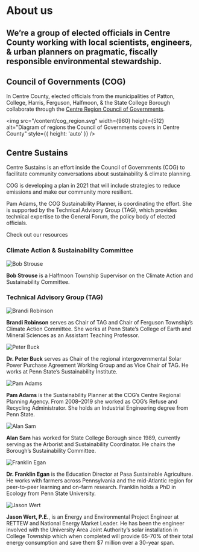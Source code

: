 


# <ChatRightQuote /> About us

## We’re a group of elected officials in Centre County working with local scientists, engineers, & urban planners on pragmatic, fiscally responsible environmental stewardship.

## Council of Governments (COG)

In Centre County, elected officials from the municipalities of Patton, College, Harris, Ferguson, Halfmoon, & the State College Borough
collaborate through the [Centre&nbsp;Region Council of Governments](https://www.crcog.net/).

<img
  src="/content/cog_region.svg"
  width={960}
  height={512}
  alt="Diagram of regions the Council of Governments covers in Centre County"
  style={{ height: 'auto' }}
/>

## Centre Sustains

Centre&nbsp;Sustains is an effort inside the Council of Governments (COG) to facilitate community conversations about sustainability & climate planning.

COG is developing a plan in 2021 that will include strategies to reduce emissions and make our community more resilient.

Pam Adams, the COG Sustainability Planner, is coordinating the effort.
She is supported by the Technical Advisory Group (TAG),
which provides technical expertise to the General Forum, the policy body of elected officials.

<Timeline>
  <TimelineStep
    name="Sustainability Planner hired, compiles emissions inventory for base year 2016"
    duration="2018"
    color="indigo"
  />
  <TimelineStep
    name="Technical Advisory Group (TAG) formed"
    duration="2019"
    color="purple"
  />
  <TimelineStep
    name="TAG holds 5 sessions with 70 subject experts on best practices"
    duration="May–Dec 2020"
    color="azure"
  />
  <TimelineStep
    name="Community stakeholder survey"
    duration="Feb–Mar 2021"
    color="aqua"
  />
  <TimelineStep
    name="Community climate forum event"
    duration="April 2021"
    color="green"
  />
</Timeline>

<NavCard to="/resources" color="pink" icon={UiChecks}>
  Check out our resources
</NavCard>

### Climate Action & Sustainability Committee

<Team>

![Bob Strouse](/casp/bob_strouse.jpg)

**Bob Strouse** is a Halfmoon Township Supervisor on the Climate Action and Sustainability Committee.

</Team>

### Technical Advisory Group (TAG)

<Team>

![Brandi Robinson](/tag/brandi_robinson.jpg)

**Brandi Robinson** serves as Chair of TAG and Chair of Ferguson Township’s Climate Action Committee. She works at Penn State’s College of Earth and Mineral Sciences as an Assistant Teaching Professor.

![Peter Buck](/tag/peter_buck.jpg)

**Dr. Peter Buck** serves as Chair of the regional intergovernmental Solar Power Purchase Agreement Working Group and as Vice Chair of TAG. He works at Penn State’s Sustainability Institute.

![Pam Adams](/tag/pam_adams.jpg)

**Pam Adams** is the Sustainability Planner at the COG’s Centre Regional Planning Agency. From 2008–2019 she worked as COG’s Refuse and Recycling Administrator. She holds an Industrial Engineering degree from Penn State.

![Alan Sam](/tag/alan_sam.jpg)

**Alan Sam** has worked for State College Borough since 1989, currently serving as the Arborist and Sustainability Coordinator. He chairs the Borough’s Sustainability Committee.

![Franklin Egan](/tag/franklin_egan.jpg)

**Dr. Franklin Egan** is the Education Director at Pasa Sustainable Agriculture. He works with farmers across Pennsylvania and the mid-Atlantic region for peer-to-peer learning and on-farm research. Franklin holds a PhD in Ecology from Penn State University.

![Jason Wert](/tag/jason_wert.jpg)

**Jason Wert, P.E.**, is an Energy and Environmental Project Engineer at RETTEW and National Energy Market Leader. He has been the engineer involved with the University Area Joint Authority’s solar installation in College Township which when completed will provide 65-70% of their total energy consumption and save them $7 million over a 30-year span.

</Team>
